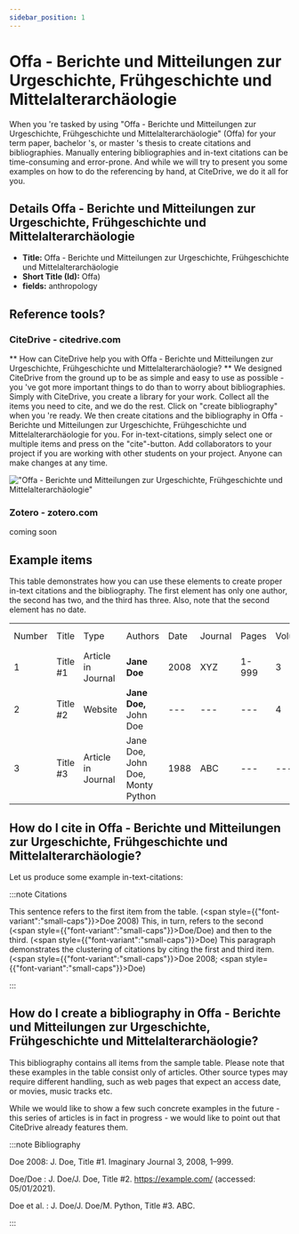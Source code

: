 ```yaml
---
sidebar_position: 1
---
```


# Offa - Berichte und Mitteilungen zur Urgeschichte, Frühgeschichte und Mittelalterarchäologie

When you 're tasked by using "Offa - Berichte und Mitteilungen zur Urgeschichte, Frühgeschichte und Mittelalterarchäologie" (Offa) for your term paper, bachelor 's, or master 's thesis to create citations and bibliographies.
Manually entering bibliographies and in-text citations can be time-consuming and error-prone. And while we will try to present you some examples on how to do the referencing by hand, at CiteDrive, we do it all for you.

## Details  Offa - Berichte und Mitteilungen zur Urgeschichte, Frühgeschichte und Mittelalterarchäologie
* **Title:** Offa - Berichte und Mitteilungen zur Urgeschichte, Frühgeschichte und Mittelalterarchäologie
* **Short Title (Id):** Offa)
* **fields:** anthropology

## Reference tools?
### CiteDrive - citedrive.com
** How can CiteDrive help you with Offa - Berichte und Mitteilungen zur Urgeschichte, Frühgeschichte und Mittelalterarchäologie? **
We designed CiteDrive from the ground up to be as simple and easy to use as possible - you 've got more important things to do than to worry about bibliographies. Simply with CiteDrive, you create a library for your work. Collect all the items you need to cite, and we do the rest. Click on "create bibliography" when you 're ready. We then create citations and the bibliography in Offa - Berichte und Mitteilungen zur Urgeschichte, Frühgeschichte und Mittelalterarchäologie for you. For in-text-citations, simply select one or multiple items and press on the "cite"-button. Add collaborators to your project if you are working with other students on your project. Anyone can make changes at any time.


!["Offa - Berichte und Mitteilungen zur Urgeschichte, Frühgeschichte und Mittelalterarchäologie"](images/offa--berichte-und-mitteilungen-zur-urgeschichte-fruhgeschichte-und-mittelalterarchaologie.svg "Choose Offa - Berichte und Mitteilungen zur Urgeschichte, Frühgeschichte und Mittelalterarchäologie in the CiteDrive App")

### Zotero - zotero.com

coming soon

## Example items

This table demonstrates how you can use these elements to create proper in-text citations and the bibliography. The first element has only one author, the second has two, and the third has three. Also, note that the second element has no date.


<table>
  <tr>
   <td>Number
   </td>
   <td>Title
   </td>
   <td>Type
   </td>
   <td>Authors
   </td>
   <td>Date
   </td>
   <td>Journal
   </td>
   <td>Pages
   </td>
   <td>Volume
   </td>
   <td>Issue
   </td>
   <td>Access Date
   </td>
  </tr>
  <tr>
   <td>1
   </td>
   <td>Title #1
   </td>
   <td>Article in Journal
   </td>
   <td><strong>Jane Doe</strong>
   </td>
   <td>2008
   </td>
   <td>XYZ
   </td>
   <td>1-999
   </td>
   <td>3
   </td>
   <td>2
   </td>
   <td>--
   </td>
  </tr>
  <tr>
   <td>
2
   </td>
   <td>Title #2
   </td>
   <td>Website
   </td>
   <td><strong>Jane Doe, </strong>John Doe
   </td>
   <td>---
   </td>
   <td>---
   </td>
   <td>---
   </td>
   <td>4
   </td>
   <td>---
   </td>
   <td>2020-05-01
   </td>
  </tr>
  <tr>
   <td>3
   </td>
   <td>Title #3
   </td>
   <td>Article in Journal
   </td>
   <td>Jane Doe, John Doe, Monty Python
   </td>
   <td>1988
   </td>
   <td>ABC
   </td>
   <td>---
   </td>
   <td>---
   </td>
   <td>16
   </td>
   <td>---
   </td>
  </tr>
</table>



## How do I cite in  Offa - Berichte und Mitteilungen zur Urgeschichte, Frühgeschichte und Mittelalterarchäologie?

Let us produce some example in-text-citations:

:::note Citations


This sentence refers to the first item from the table. (<span style={{"font-variant":"small-caps"}}>Doe</span> 2008) This, in turn, refers to the second (<span style={{"font-variant":"small-caps"}}>Doe/Doe</span>)
and then to the third.  (<span style={{"font-variant":"small-caps"}}>Doe</span>)
This paragraph demonstrates the clustering of citations by citing the first and third item. (<span style={{"font-variant":"small-caps"}}>Doe</span> 2008; <span style={{"font-variant":"small-caps"}}>Doe</span>)

:::

## How do I create a bibliography in Offa - Berichte und Mitteilungen zur Urgeschichte, Frühgeschichte und Mittelalterarchäologie?

This bibliography contains all items from the sample table. Please note that these examples in the table consist only of articles. Other source types may require different handling, such as web pages that expect an access date, or movies, music tracks etc.

While we would like to show a few such concrete examples in the future - this series of articles is in fact in progress - we would like to point out that CiteDrive already features them.

:::note Bibliography

Doe 2008: J. Doe, Title #1. Imaginary Journal 3, 2008, 1–999.

Doe/Doe : J. Doe/J. Doe, Title #2. https://example.com/ (accessed: 05/01/2021).

Doe et al. : J. Doe/J. Doe/M. Python, Title #3. ABC.



:::


        